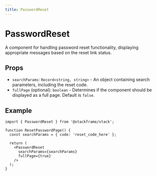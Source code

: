 ```yaml
---
title: PasswordReset
---
```


# PasswordReset

A component for handling password reset functionality, displaying appropriate messages based on the reset link status.

## Props

- `searchParams`: `Record<string, string>` - An object containing search parameters, including the reset code.
- `fullPage` (optional): `boolean` - Determines if the component should be displayed as a full page. Default is `false`.

## Example

```tsx
import { PasswordReset } from '@stackframe/stack';

function ResetPasswordPage() {
  const searchParams = { code: 'reset_code_here' };

  return (
    <PasswordReset
      searchParams={searchParams}
      fullPage={true}
    />
  );
}
```